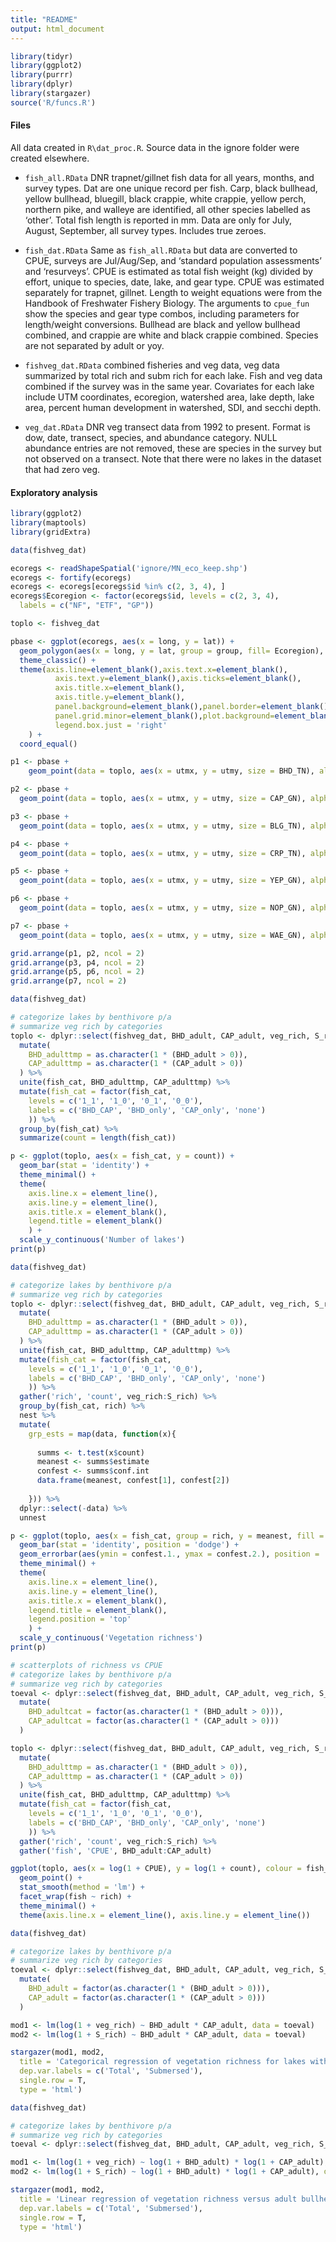```yaml
---
title: "README"
output: html_document
---
```


```r
library(tidyr)
library(ggplot2)
library(purrr)
library(dplyr)
library(stargazer)
source('R/funcs.R')
```

#### Files

All data created in `R\dat_proc.R`.  Source data in the ignore folder were created elsewhere.

* `fish_all.RData` DNR trapnet/gillnet fish data for all years, months, and survey types.  Dat are one unique record per fish.  Carp, black bullhead, yellow bullhead, bluegill, black crappie, white crappie, yellow perch, northern pike, and walleye are identified, all other species labelled as 'other'. Total fish length is reported in mm. Data are only for July, August, September, all survey types. Includes true zeroes. 

* `fish_dat.RData` Same as `fish_all.RData` but data are converted to CPUE, surveys are Jul/Aug/Sep, and 'standard population assessments' and 'resurveys'.  CPUE is estimated as total fish weight (kg) divided by effort, unique to species, date, lake, and gear type.  CPUE was estimated separately for trapnet, gillnet. Length to weight equations were from the Handbook of Freshwater Fishery Biology. The arguments to `cpue_fun` show the species and gear type combos, including parameters for length/weight conversions.  Bullhead are black and yellow bullhead combined, and crappie are white and black crappie combined. Species are not separated by adult or yoy. 

* `fishveg_dat.RData` combined fisheries and veg data, veg data summarized by total rich and subm rich for each lake.  Fish and veg data combined if the survey was in the same year. Covariates for each lake include UTM coordinates, ecoregion, watershed area, lake depth, lake area, percent human development in watershed, SDI, and secchi depth.   

* `veg_dat.RData` DNR veg transect data from 1992 to present. Format is dow, date, transect, species, and abundance category.  NULL abundance entries are not removed, these are species in the survey but not observed on a transect.  Note that there were no lakes in the dataset that had zero veg.  

#### Exploratory analysis

```r
library(ggplot2)
library(maptools)
library(gridExtra)

data(fishveg_dat)

ecoregs <- readShapeSpatial('ignore/MN_eco_keep.shp')
ecoregs <- fortify(ecoregs)
ecoregs <- ecoregs[ecoregs$id %in% c(2, 3, 4), ]
ecoregs$Ecoregion <- factor(ecoregs$id, levels = c(2, 3, 4), 
  labels = c("NF", "ETF", "GP"))

toplo <- fishveg_dat

pbase <- ggplot(ecoregs, aes(x = long, y = lat)) + 
  geom_polygon(aes(x = long, y = lat, group = group, fill= Ecoregion), alpha = 0.5) +
  theme_classic() + 
  theme(axis.line=element_blank(),axis.text.x=element_blank(),
          axis.text.y=element_blank(),axis.ticks=element_blank(),
          axis.title.x=element_blank(),
          axis.title.y=element_blank(),
          panel.background=element_blank(),panel.border=element_blank(),panel.grid.major=element_blank(),
          panel.grid.minor=element_blank(),plot.background=element_blank(), 
          legend.box.just = 'right'
    ) +
  coord_equal()

p1 <- pbase + 
    geom_point(data = toplo, aes(x = utmx, y = utmy, size = BHD_TN), alpha = 0.8)

p2 <- pbase + 
  geom_point(data = toplo, aes(x = utmx, y = utmy, size = CAP_GN), alpha = 0.8)

p3 <- pbase + 
  geom_point(data = toplo, aes(x = utmx, y = utmy, size = BLG_TN), alpha = 0.8)

p4 <- pbase + 
  geom_point(data = toplo, aes(x = utmx, y = utmy, size = CRP_TN), alpha = 0.8)

p5 <- pbase + 
  geom_point(data = toplo, aes(x = utmx, y = utmy, size = YEP_GN), alpha = 0.8)

p6 <- pbase + 
  geom_point(data = toplo, aes(x = utmx, y = utmy, size = NOP_GN), alpha = 0.8)

p7 <- pbase + 
  geom_point(data = toplo, aes(x = utmx, y = utmy, size = WAE_GN), alpha = 0.8)

grid.arrange(p1, p2, ncol = 2)
grid.arrange(p3, p4, ncol = 2)
grid.arrange(p5, p6, ncol = 2)
grid.arrange(p7, ncol = 2)
```


```r

data(fishveg_dat)

# categorize lakes by benthivore p/a
# summarize veg rich by categories
toplo <- dplyr::select(fishveg_dat, BHD_adult, CAP_adult, veg_rich, S_rich) %>% 
  mutate(
    BHD_adulttmp = as.character(1 * (BHD_adult > 0)),
    CAP_adulttmp = as.character(1 * (CAP_adult > 0))
  ) %>% 
  unite(fish_cat, BHD_adulttmp, CAP_adulttmp) %>% 
  mutate(fish_cat = factor(fish_cat, 
    levels = c('1_1', '1_0', '0_1', '0_0'),
    labels = c('BHD_CAP', 'BHD_only', 'CAP_only', 'none')
    )) %>% 
  group_by(fish_cat) %>% 
  summarize(count = length(fish_cat))

p <- ggplot(toplo, aes(x = fish_cat, y = count)) + 
  geom_bar(stat = 'identity') +
  theme_minimal() + 
  theme(
    axis.line.x = element_line(),
    axis.line.y = element_line(), 
    axis.title.x = element_blank(), 
    legend.title = element_blank()
    ) +
  scale_y_continuous('Number of lakes')
print(p) 
```

```r

data(fishveg_dat)

# categorize lakes by benthivore p/a
# summarize veg rich by categories
toplo <- dplyr::select(fishveg_dat, BHD_adult, CAP_adult, veg_rich, S_rich) %>% 
  mutate(
    BHD_adulttmp = as.character(1 * (BHD_adult > 0)),
    CAP_adulttmp = as.character(1 * (CAP_adult > 0))
  ) %>% 
  unite(fish_cat, BHD_adulttmp, CAP_adulttmp) %>% 
  mutate(fish_cat = factor(fish_cat, 
    levels = c('1_1', '1_0', '0_1', '0_0'),
    labels = c('BHD_CAP', 'BHD_only', 'CAP_only', 'none')
    )) %>% 
  gather('rich', 'count', veg_rich:S_rich) %>%  
  group_by(fish_cat, rich) %>% 
  nest %>% 
  mutate(
    grp_ests = map(data, function(x){
      
      summs <- t.test(x$count)
      meanest <- summs$estimate
      confest <- summs$conf.int
      data.frame(meanest, confest[1], confest[2])
      
    })) %>% 
  dplyr::select(-data) %>% 
  unnest

p <- ggplot(toplo, aes(x = fish_cat, group = rich, y = meanest, fill = rich)) + 
  geom_bar(stat = 'identity', position = 'dodge') +
  geom_errorbar(aes(ymin = confest.1., ymax = confest.2.), position = 'dodge') +
  theme_minimal() + 
  theme(
    axis.line.x = element_line(),
    axis.line.y = element_line(), 
    axis.title.x = element_blank(), 
    legend.title = element_blank(), 
    legend.position = 'top'
    ) +
  scale_y_continuous('Vegetation richness')
print(p)  
```

```r
# scatterplots of richness vs CPUE
# categorize lakes by benthivore p/a
# summarize veg rich by categories
toeval <- dplyr::select(fishveg_dat, BHD_adult, CAP_adult, veg_rich, S_rich) %>% 
  mutate(
    BHD_adultcat = factor(as.character(1 * (BHD_adult > 0))),
    CAP_adultcat = factor(as.character(1 * (CAP_adult > 0)))
  )

toplo <- dplyr::select(fishveg_dat, BHD_adult, CAP_adult, veg_rich, S_rich) %>% 
  mutate(
    BHD_adulttmp = as.character(1 * (BHD_adult > 0)),
    CAP_adulttmp = as.character(1 * (CAP_adult > 0))
  ) %>% 
  unite(fish_cat, BHD_adulttmp, CAP_adulttmp) %>% 
  mutate(fish_cat = factor(fish_cat, 
    levels = c('1_1', '1_0', '0_1', '0_0'),
    labels = c('BHD_CAP', 'BHD_only', 'CAP_only', 'none')
    )) %>% 
  gather('rich', 'count', veg_rich:S_rich) %>% 
  gather('fish', 'CPUE', BHD_adult:CAP_adult)

ggplot(toplo, aes(x = log(1 + CPUE), y = log(1 + count), colour = fish_cat, group = fish_cat)) +
  geom_point() + 
  stat_smooth(method = 'lm') + 
  facet_wrap(fish ~ rich) + 
  theme_minimal() + 
  theme(axis.line.x = element_line(), axis.line.y = element_line())
```

```r

data(fishveg_dat)

# categorize lakes by benthivore p/a
# summarize veg rich by categories
toeval <- dplyr::select(fishveg_dat, BHD_adult, CAP_adult, veg_rich, S_rich) %>% 
  mutate(
    BHD_adult = factor(as.character(1 * (BHD_adult > 0))),
    CAP_adult = factor(as.character(1 * (CAP_adult > 0)))
  )

mod1 <- lm(log(1 + veg_rich) ~ BHD_adult * CAP_adult, data = toeval)
mod2 <- lm(log(1 + S_rich) ~ BHD_adult * CAP_adult, data = toeval)

stargazer(mod1, mod2, 
  title = 'Categorical regression of vegetation richness for lakes with and without benthivorous fish.  The first model is total vegetation richness and the second is submersed vegetation richness. Model intercepts are lakes with neither adult carp (CAP) nor adult bullhead (BHD).', 
  dep.var.labels = c('Total', 'Submersed'),
  single.row = T,
  type = 'html')
```

```r

data(fishveg_dat)

# categorize lakes by benthivore p/a
# summarize veg rich by categories
toeval <- dplyr::select(fishveg_dat, BHD_adult, CAP_adult, veg_rich, S_rich) 

mod1 <- lm(log(1 + veg_rich) ~ log(1 + BHD_adult) * log(1 + CAP_adult), data = toeval)
mod2 <- lm(log(1 + S_rich) ~ log(1 + BHD_adult) * log(1 + CAP_adult), data = toeval)

stargazer(mod1, mod2, 
  title = 'Linear regression of vegetation richness versus adult bullhead and carp CPUE.  The first model is total vegetation richness and the second is submersed vegetation richness.', 
  dep.var.labels = c('Total', 'Submersed'),
  single.row = T,
  type = 'html')
```
